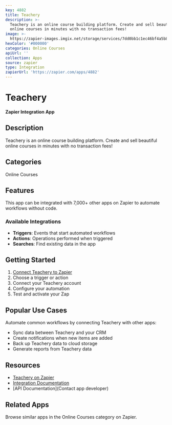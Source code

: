 ```yaml
---
key: 4882
title: Teachery
description: >-
  Teachery is an online course building platform. Create and sell beautiful
  online courses in minutes with no transaction fees!
image: >-
  https://zapier-images.imgix.net/storage/services/7dd0bb1c1ec46bf4a5b8a182f2e7f394.png?auto=format%2Ccompress&ixlib=python-3.0.0&q=50
hexColor: '#000000'
categories: Online Courses
apiUrl: ''
collection: Apps
source: zapier
type: Integration
zapierUrl: 'https://zapier.com/apps/4882'
---
```

# Teachery

**Zapier Integration App**

## Description

Teachery is an online course building platform. Create and sell beautiful online courses in minutes with no transaction fees!

## Categories

Online Courses

## Features

This app can be integrated with 7,000+ other apps on Zapier to automate workflows without code.

### Available Integrations

- **Triggers**: Events that start automated workflows
- **Actions**: Operations performed when triggered
- **Searches**: Find existing data in the app

## Getting Started

1. [Connect Teachery to Zapier](https://zapier.com/apps/4882)
2. Choose a trigger or action
3. Connect your Teachery account
4. Configure your automation
5. Test and activate your Zap

## Popular Use Cases

Automate common workflows by connecting Teachery with other apps:

- Sync data between Teachery and your CRM
- Create notifications when new items are added
- Back up Teachery data to cloud storage
- Generate reports from Teachery data

## Resources

- [Teachery on Zapier](https://zapier.com/apps/4882)
- [Integration Documentation](https://zapier.com/apps/4882/integrations)
- [API Documentation](Contact app developer)

## Related Apps

Browse similar apps in the Online Courses category on Zapier.
